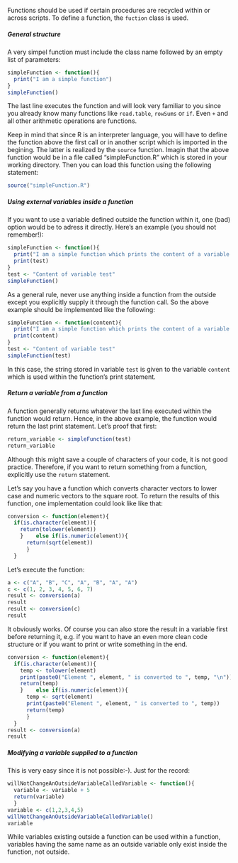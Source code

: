 <!---
Version: "2013-10-23"
Copyright (C) 2013 Thomas Nauss, GNU GPL (>=3)
-->
Functions should be used if certain procedures are recycled within or across
scripts. To define a function, the `fuction` class is used.

##### General structure
A very simpel function must include the class name followed by an empty list
of parameters:
```r
simpleFunction <- function(){
  print("I am a simple function")
}
simpleFunction()
```
The last line executes the function and will look very familiar to you since you 
already know many functions like `read.table`, `rowSums` or `if`. Even `+` and 
all other arithmetic operations are functions.

Keep in mind that since R is an interpreter language, you will have to define 
the function above the first call or in another script which is imported in
the begining. The latter is realized by the `source` function. Imagin that the
above function would be in a file called "simpleFunction.R" which is stored in
your working directory. Then you can load this function using the following
statement:

```r
source("simpleFunction.R")
```

##### Using external variables inside a function
If you want to use a variable defined outside the function within it, one (bad)
option would be to adress it directly. Here's an example (you should not 
remember!):
```r
simpleFunction <- function(){
  print("I am a simple function which prints the content of a variable:")
  print(test)
}
test <- "Content of variable test"
simpleFunction()
```

As a general rule, never use anything inside a function from the outside except
you explicitly supply it through the function call. So the above example should
be implemented like the following:
```r
simpleFunction <- function(content){
  print("I am a simple function which prints the content of a variable:")
  print(content)
}
test <- "Content of variable test"
simpleFunction(test)
```
In this case, the string stored in variable `test` is given to the variable 
`content` which is used within the function's print statement.

##### Return a variable from a function
A function generally returns whatever the last line executed within the function
would return. Hence, in the above example, the function would return the last 
print statement. Let's proof that first:
```r
return_variable <- simpleFunction(test)
return_variable
```
Although this might save a couple of characters of your code, it is not good
practice. Therefore, if you want to return something from a function, 
explicitly use the `return` statement. 

Let's say you have a function which converts character vectors to lower case and 
numeric vectors to the square root. To return the results of this function, one 
implementation could look like like that:
```r
conversion <- function(element){
  if(is.character(element)){
    return(tolower(element))
    }    else if(is.numeric(element)){
      return(sqrt(element))
      }
  }
```
Let's execute the function:

```r
a <- c("A", "B", "C", "A", "B", "A", "A")
c <- c(1, 2, 3, 4, 5, 6, 7)
result <- conversion(a)
result
result <- conversion(c)
result
```
It obviously works. Of course you can also store the result in a variable first
before returning it, e.g. if you want to have an even more clean code structure
or if you want to print or write something in the end.
```r
conversion <- function(element){
  if(is.character(element)){
    temp <- tolower(element) 
    print(paste0("Element ", element, " is converted to ", temp, "\n"))
    return(temp)
    }    else if(is.numeric(element)){
      temp <- sqrt(element)
      print(paste0("Element ", element, " is converted to ", temp))
      return(temp)
      }
  }
result <- conversion(a)
result
```
##### Modifying a variable supplied to a function
This is very easy since it is not possible:-). Just for the record:
```r
willNotChangeAnOutsideVariableCalledVariable <- function(){
  variable <- variable + 5
  return(variable)
  }
variable <- c(1,2,3,4,5)
willNotChangeAnOutsideVariableCalledVariable()
variable
```
While variables existing outside a function can be used within a function, variables
having the same name as an outside variable only exist inside the function, not
outside.
